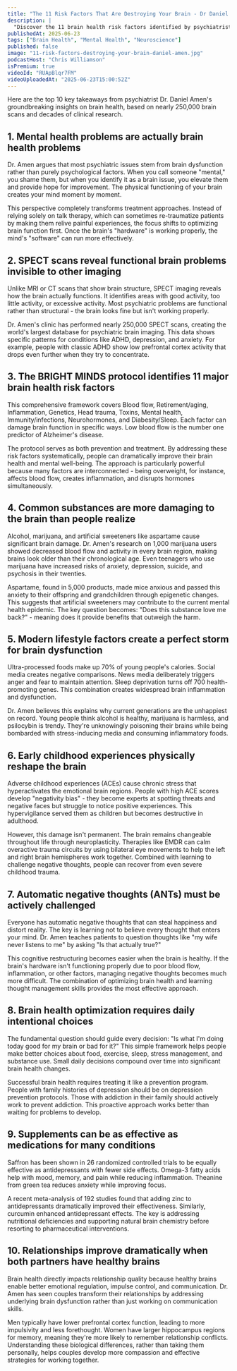 ```yaml
---
title: "The 11 Risk Factors That Are Destroying Your Brain - Dr Daniel Amen"
description: |
  "Discover the 11 brain health risk factors identified by psychiatrist Dr. Daniel Amen. Learn how SPECT brain imaging reveals hidden causes of mental health issues and practical strategies to optimize your brain function for better mood, memory, and relationships."
publishedAt: 2025-06-23
tags: ["Brain Health", "Mental Health", "Neuroscience"]
published: false
image: "11-risk-factors-destroying-your-brain-daniel-amen.jpg"
podcastHost: "Chris Williamson"
isPremium: true
videoId: "RUApBlqr7FM"
videoUploadedAt: "2025-06-23T15:00:52Z"
---
```



<PodcastSummaryPageLayout frontmatter={frontmatter}>
Here are the top 10 key takeaways from psychiatrist Dr. Daniel Amen's groundbreaking insights on brain health, based on nearly 250,000 brain scans and decades of clinical research.

## 1. Mental health problems are actually brain health problems
Dr. Amen argues that most psychiatric issues stem from brain dysfunction rather than purely psychological factors. When you call someone "mental," you shame them, but when you identify it as a brain issue, you elevate them and provide hope for improvement. The physical functioning of your brain creates your mind moment by moment.

This perspective completely transforms treatment approaches. Instead of relying solely on talk therapy, which can sometimes re-traumatize patients by making them relive painful experiences, the focus shifts to optimizing brain function first. Once the brain's "hardware" is working properly, the mind's "software" can run more effectively.

## 2. SPECT scans reveal functional brain problems invisible to other imaging
Unlike MRI or CT scans that show brain structure, SPECT imaging reveals how the brain actually functions. It identifies areas with good activity, too little activity, or excessive activity. Most psychiatric problems are functional rather than structural - the brain looks fine but isn't working properly.

Dr. Amen's clinic has performed nearly 250,000 SPECT scans, creating the world's largest database for psychiatric brain imaging. This data shows specific patterns for conditions like ADHD, depression, and anxiety. For example, people with classic ADHD show low prefrontal cortex activity that drops even further when they try to concentrate.

## 3. The BRIGHT MINDS protocol identifies 11 major brain health risk factors
This comprehensive framework covers Blood flow, Retirement/aging, Inflammation, Genetics, Head trauma, Toxins, Mental health, Immunity/infections, Neurohormones, and Diabesity/Sleep. Each factor can damage brain function in specific ways. Low blood flow is the number one predictor of Alzheimer's disease.

The protocol serves as both prevention and treatment. By addressing these risk factors systematically, people can dramatically improve their brain health and mental well-being. The approach is particularly powerful because many factors are interconnected - being overweight, for instance, affects blood flow, creates inflammation, and disrupts hormones simultaneously.

## 4. Common substances are more damaging to the brain than people realize
Alcohol, marijuana, and artificial sweeteners like aspartame cause significant brain damage. Dr. Amen's research on 1,000 marijuana users showed decreased blood flow and activity in every brain region, making brains look older than their chronological age. Even teenagers who use marijuana have increased risks of anxiety, depression, suicide, and psychosis in their twenties.

Aspartame, found in 5,000 products, made mice anxious and passed this anxiety to their offspring and grandchildren through epigenetic changes. This suggests that artificial sweeteners may contribute to the current mental health epidemic. The key question becomes: "Does this substance love me back?" - meaning does it provide benefits that outweigh the harm.

## 5. Modern lifestyle factors create a perfect storm for brain dysfunction
Ultra-processed foods make up 70% of young people's calories. Social media creates negative comparisons. News media deliberately triggers anger and fear to maintain attention. Sleep deprivation turns off 700 health-promoting genes. This combination creates widespread brain inflammation and dysfunction.

Dr. Amen believes this explains why current generations are the unhappiest on record. Young people think alcohol is healthy, marijuana is harmless, and psilocybin is trendy. They're unknowingly poisoning their brains while being bombarded with stress-inducing media and consuming inflammatory foods.

## 6. Early childhood experiences physically reshape the brain
Adverse childhood experiences (ACEs) cause chronic stress that hyperactivates the emotional brain regions. People with high ACE scores develop "negativity bias" - they become experts at spotting threats and negative faces but struggle to notice positive experiences. This hypervigilance served them as children but becomes destructive in adulthood.

However, this damage isn't permanent. The brain remains changeable throughout life through neuroplasticity. Therapies like EMDR can calm overactive trauma circuits by using bilateral eye movements to help the left and right brain hemispheres work together. Combined with learning to challenge negative thoughts, people can recover from even severe childhood trauma.

## 7. Automatic negative thoughts (ANTs) must be actively challenged
Everyone has automatic negative thoughts that can steal happiness and distort reality. The key is learning not to believe every thought that enters your mind. Dr. Amen teaches patients to question thoughts like "my wife never listens to me" by asking "Is that actually true?"

This cognitive restructuring becomes easier when the brain is healthy. If the brain's hardware isn't functioning properly due to poor blood flow, inflammation, or other factors, managing negative thoughts becomes much more difficult. The combination of optimizing brain health and learning thought management skills provides the most effective approach.

## 8. Brain health optimization requires daily intentional choices
The fundamental question should guide every decision: "Is what I'm doing today good for my brain or bad for it?" This simple framework helps people make better choices about food, exercise, sleep, stress management, and substance use. Small daily decisions compound over time into significant brain health changes.

Successful brain health requires treating it like a prevention program. People with family histories of depression should be on depression prevention protocols. Those with addiction in their family should actively work to prevent addiction. This proactive approach works better than waiting for problems to develop.

## 9. Supplements can be as effective as medications for many conditions
Saffron has been shown in 26 randomized controlled trials to be equally effective as antidepressants with fewer side effects. Omega-3 fatty acids help with mood, memory, and pain while reducing inflammation. Theanine from green tea reduces anxiety while improving focus.

A recent meta-analysis of 192 studies found that adding zinc to antidepressants dramatically improved their effectiveness. Similarly, curcumin enhanced antidepressant effects. The key is addressing nutritional deficiencies and supporting natural brain chemistry before resorting to pharmaceutical interventions.

## 10. Relationships improve dramatically when both partners have healthy brains
Brain health directly impacts relationship quality because healthy brains enable better emotional regulation, impulse control, and communication. Dr. Amen has seen couples transform their relationships by addressing underlying brain dysfunction rather than just working on communication skills.

Men typically have lower prefrontal cortex function, leading to more impulsivity and less forethought. Women have larger hippocampus regions for memory, meaning they're more likely to remember relationship conflicts. Understanding these biological differences, rather than taking them personally, helps couples develop more compassion and effective strategies for working together.

</PodcastSummaryPageLayout>
